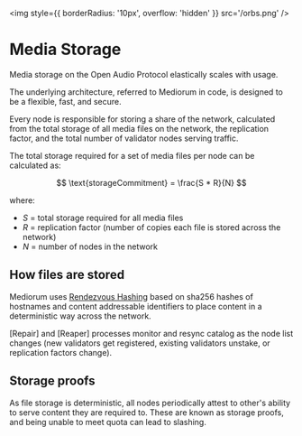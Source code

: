 <img style={{ borderRadius: '10px', overflow: 'hidden' }} src='/orbs.png' />

# Media Storage

Media storage on the Open Audio Protocol elastically scales with usage.

The underlying architecture, referred to Mediorum in code, is designed to be a flexible, fast, and secure.

Every node is responsible for storing a share of the network, calculated from the total storage of all media files on the network, the replication factor, and the total number of validator nodes serving traffic.

The total storage required for a set of media files per node can be calculated as:

$$
\text{storageCommitment} = \frac{S * R}{N}
$$

where:

- $S$ = total storage required for all media files
- $R$ = replication factor (number of copies each file is stored across the network)
- $N$ = number of nodes in the network

## How files are stored

Mediorum uses [Rendezvous Hashing](https://en.wikipedia.org/wiki/Rendezvous_hashing) based on sha256 hashes of hostnames and content addressable identifiers to place content in a deterministic way across the network.

[Repair] and [Reaper] processes monitor and resync catalog as the node list changes (new validators get registered, existing validators unstake, or replication factors change).


## Storage proofs

As file storage is deterministic, all nodes periodically attest to other's ability to serve content they are required to. These are known as storage proofs, and being unable to meet quota can lead to slashing.